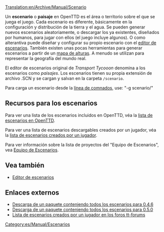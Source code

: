 [[Translation:en/Archive/Manual/Scenario]]

Un '''escenario''' o '''paisaje''' en OpenTTD es el área o territorio sobre el que se juega el juego. Cada escenario es diferente, básicamente en la configuración y distribución de la tierra y el agua. Se pueden generar nuevos escenarios aleatoriamente, o descargar los ya existentes, diseñados por humanos, para jugar con ellos (el juego incluye algunos). O como alterantiva puede diseñar y configurar su propio escenario con el [[es/Manual/Editor de escenarios|editor de escenarios]]. También existen unas pocas herramientas para generar escenarios a partir de un [[es/Manual/Mapa de alturas|mapa de alturas]]. A menudo se utilizan para representar la geografía del mundo real. 

El editor de escenarios original de ''Transport Tycooon'' denomina a los escenarios como ''paisajes''. Los escenarios tienen su propia extensión de archivo .SCN y se cargan y salvan en la carpeta <code>/scenario</code>.

Para carga un escenario desde la [[es/Línea de comandos|línea de comnados]], use: "-g scenario/<name>"

==Recursos para los escenarios==
Para ver una lista de los escenarios incluidos en OpenTTD, véa la [[es/Lista de escenarios en OpenTTD|lista de escenarios en OpenTTD]].

Para ver una lista de escenarios descargables creados por un jugador, véa la [[es/Lista de escenarios creados por un jugador|lista de escenarios creados por un jugador]].

Para ver información sobre la lista de proyectos del "Equipo de Escenarios", vea [[es/Equipo de Escenarios|Equipo de Escenarios]].

==Vea también==

* [[es/Manual/Editor de escenarios|Editor de escenarios]]

==Enlaces externos==

* [http://prdownloads.sourceforge.net/openttd/openttd-0.4.6-source-scenarios.zip?download Descarga de un paquete conteniendo todos los escenarios para 0.4.6]
* [http://sourceforge.net/project/downloading.php?groupname=openttd&filename=openttd-0.5.0-scenarios.zip&use_mirror=mesh Descarga de un paquete conteniendo todos los escenarios para 0.5.0]
* [http://www.tt-forums.net/viewtopic.php?t=12481 Lista de escenarios creados por un jugador en los foros tt-forums]

[[Category:es/Manual/Escenarios]]